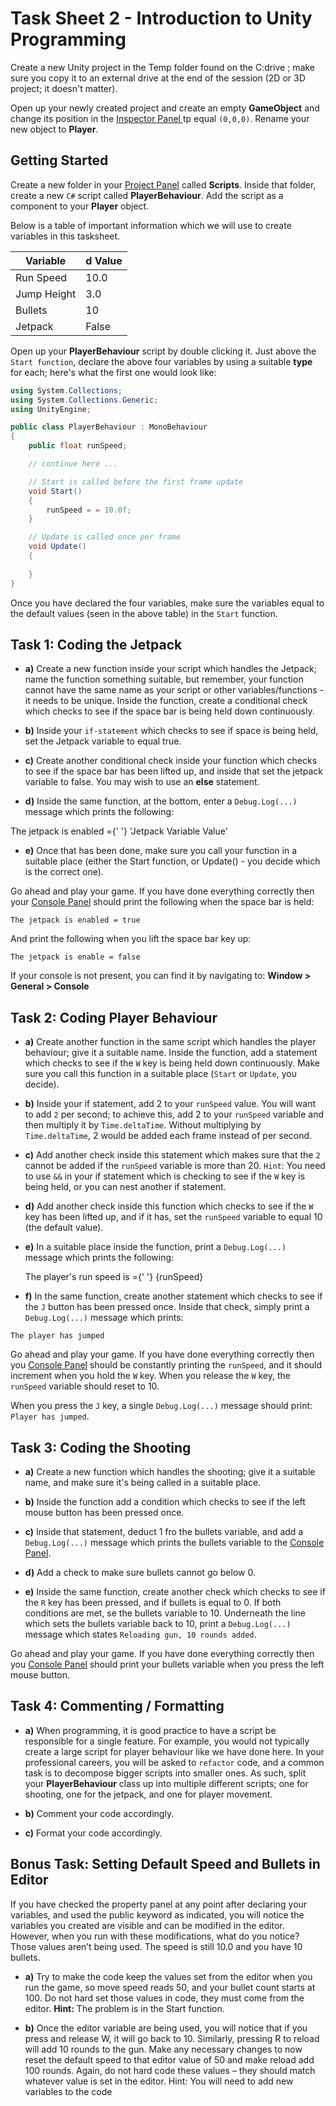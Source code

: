 # Task Sheet 2 - Introduction to Unity Programming

Create a new Unity project in the Temp folder found on the C:drive ; make sure you copy it to an external drive at the end of the session (2D or 3D project; it doesn't matter).

Open up your newly created project and create an empty **GameObject** and change its position in the <u>Inspector Panel </u> tp equal `(0,0,0)`. Rename your new object to **Player**.

## Getting Started

Create a new folder in your <u>Project Panel</u> called **Scripts**. Inside that folder, create a new `C#` script called **PlayerBehaviour**. Add the script as a component to your **Player** object.

Below is a table of important information which we will use to create variables in this tasksheet.

| Variable      | d Value |
| ----------- | ----------- |
| Run Speed      | 10.0       |
| Jump Height   | 3.0        |
| Bullets      | 10          |
| Jetpack      |  False      |

Open up  your **PlayerBehaviour** script by double clicking it. Just above the `Start function`, declare the above four variables by using a suitable **type** for each; here's what the first one would look like:

```cs
using System.Collections;
using System.Collections.Generic;
using UnityEngine;

public class PlayerBehaviour : MonoBehaviour
{
    public float runSpeed;

    // continue here ...

    // Start is called before the first frame update
    void Start()
    {
        runSpeed = = 10.0f;
    }

    // Update is called once per frame
    void Update()
    {
        
    }
}
```

Once you have declared the four variables, make sure the variables equal to the default values (seen in the above table) in the `Start` function.

## Task 1: Coding the Jetpack

 
- **a)** Create a new function inside your script which handles the Jetpack; name the function something suitable, but remember, your function cannot have the same name as your script or other variables/functions - it needs to be unique. Inside the function, create a conditional check which checks to see if the space bar is being held down continuously.

- **b)** Inside your `if-statement` which checks to see if space is being held, set the Jetpack variable to equal true.

- **c)** Create another conditional check inside your function which checks to see if the space bar has been lifted up, and inside that set the jetpack variable to false. You may wish to use an **else** statement.

- **d)** Inside the same function, at the bottom, enter a `Debug.Log(...)` message which prints the following:
<div>
  The jetpack is enabled ={' '}
  <span style={{ color: 'red' }}>
     'Jetpack Variable Value'
  </span>
</div>

- **e)** Once that has been done, make sure you call your function in a suitable place (either the Start function, or Update() - you decide which is the correct one).

Go ahead and play your game. If you have done everything correctly then your <u>Console Panel</u> should print the following when the space bar is held:

`The jetpack is enabled = true`

And print the following when you lift the space bar key up:

`The jetpack is enable = false`

If your console is not present, you can find it by navigating to: **Window > General > Console**

## Task 2: Coding Player Behaviour

- **a)** Create another function in the same script which handles the player behaviour; give it a suitable name. Inside the function, add a statement which checks to see if the `W` key is being held down continuously. Make sure you call this function in a suitable place (`Start` or `Update`, you decide).

- **b)** Inside your if statement, add 2 to your `runSpeed` value. You will want to add `2` per second; to achieve this, add 2 to your `runSpeed` variable and then multiply it by `Time.deltaTime`. Without multiplying by `Time.deltaTime`, 2 would be added each frame instead of per second.

- **c)** Add another check inside this statement which makes sure that the `2` cannot be added if the `runSpeed` variable is more than 20. `Hint`: You need to use `&&` in your if statement which is checking to see if the `W` key is being held, or you can nest another if statement.

- **d)** Add another check inside this function which checks to see if the `W` key has been lifted up, and if it has, set the `runSpeed` variable to equal 10 (the default value).

- **e)** In a suitable place inside the function, print a `Debug.Log(...)` message which prints the following:
  <div>
  The player's run speed is ={' '}
  <span style={{ color: 'red' }}>
     {runSpeed}
  </span>
</div>

- **f)** In the same function, create another statement which checks to see if the `J` button has been pressed once. Inside that check, simply print a `Debug.Log(...)` message which prints:

 `The player has jumped`

Go ahead and play your game. If you have done everything correctly then you <u>Console Panel</u> should be constantly printing the `runSpeed`, and it should increment when you hold the `W` key. When you release the `W` key, the `runSpeed` variable should reset to 10.

When you press the `J` key, a single `Debug.Log(...)` message should print: `Player has jumped`.


## Task 3: Coding the Shooting

- **a)** Create a new function which handles the shooting; give it a suitable name, and make sure it's being called in a suitable place.

- **b)** Inside the function add a condition which checks to see if the left mouse button has been pressed once.

- **c)** Inside that statement, deduct 1 fro the bullets variable, and add a `Debug.Log(...)` message which prints the bullets variable to the <u>Console Panel</u>.

- **d)** Add a check to make sure bullets cannot go below 0.

- **e)** Inside the same function, create another check which checks to see if the `R` key has been pressed, and if bullets is equal to 0. If both conditions are met, se the bullets variable to 10. Underneath the line which sets the bullets variable back to 10, print a `Debug.Log(...)` message which states `Reloading gun, 10 rounds added`.

Go ahead and play your game. If you have done everything correctly then you <u>Console Panel</u> should print your bullets variable when you press the left mouse button. 


## Task 4: Commenting / Formatting 

- **a)** When programming, it is good practice to have a script be responsible for a single feature. For example, you would not typically create a large script for player behaviour like we have done here. In your professional careers, you will be asked to `refactor` code, and a common task is to decompose bigger scripts into smaller ones. As such, split your **PlayerBehaviour** class up into multiple different scripts; one for shooting, one for the jetpack, and one for player movement.

- **b)** Comment your code accordingly.

- **c)** Format  your code accordingly.

## Bonus Task: Setting Default Speed and Bullets in Editor


If you have checked the property panel at any point after declaring your variables, and used the public keyword as indicated, you will notice the variables you created are visible and can be modified in the editor. However, when you run with these modifications, what do you notice? Those values aren’t being used. The speed is still 10.0 and you have 10 bullets. 

- **a)** Try to make the code keep the values set from the editor when you run the game, so move speed reads 50, and your bullet count starts at 100. Do not hard set those values in code, they must come from the editor. **Hint:** The problem is in the Start function.

- **b)** Once the editor variable are being used, you will notice that if you press and release W, it will go back to 10. Similarly, pressing R to reload will add 10 rounds to the gun. 
Make any necessary changes to now reset the default speed to that editor value of 50 and make reload add 100 rounds. Again, do not hard code these values – they should match whatever value is set in the editor. Hint: You will need to add new variables to the code



